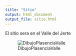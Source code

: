 ```yaml
---
title: "Sitio"
output: html_document
output_file: sitio.html
---
```

El sitio sera en el Valle del Jerte

![DibujoPlasenciaValle](C:/Users/javie/Downloads/imagenAcuarelaValle.png)